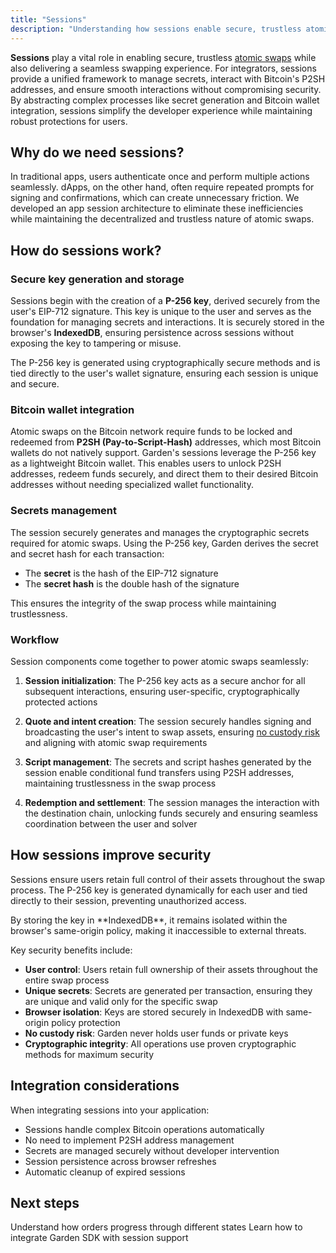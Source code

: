 ```yaml
---
title: "Sessions"
description: "Understanding how sessions enable secure, trustless atomic swaps while delivering seamless user experience"
---
```


**Sessions** play a vital role in enabling secure, trustless [atomic swaps](/home/fundamentals/core-concepts/atomic-swaps) while also delivering a seamless swapping experience. For integrators, sessions provide a unified framework to manage secrets, interact with Bitcoin's P2SH addresses, and ensure smooth interactions without compromising security. By abstracting complex processes like secret generation and Bitcoin wallet integration, sessions simplify the developer experience while maintaining robust protections for users.

## Why do we need sessions?

In traditional apps, users authenticate once and perform multiple actions seamlessly. dApps, on the other hand, often require repeated prompts for signing and confirmations, which can create unnecessary friction. We developed an app session architecture to eliminate these inefficiencies while maintaining the decentralized and trustless nature of atomic swaps.

## How do sessions work?

### Secure key generation and storage

Sessions begin with the creation of a **P-256 key**, derived securely from the user's EIP-712 signature. This key is unique to the user and serves as the foundation for managing secrets and interactions. It is securely stored in the browser's **IndexedDB**, ensuring persistence across sessions without exposing the key to tampering or misuse.

<Info>
The P-256 key is generated using cryptographically secure methods and is tied directly to the user's wallet signature, ensuring each session is unique and secure.
</Info>

### Bitcoin wallet integration

Atomic swaps on the Bitcoin network require funds to be locked and redeemed from **P2SH (Pay-to-Script-Hash)** addresses, which most Bitcoin wallets do not natively support. Garden's sessions leverage the P-256 key as a lightweight Bitcoin wallet. This enables users to unlock P2SH addresses, redeem funds securely, and direct them to their desired Bitcoin addresses without needing specialized wallet functionality.

### Secrets management

The session securely generates and manages the cryptographic secrets required for atomic swaps. Using the P-256 key, Garden derives the secret and secret hash for each transaction:

- The **secret** is the hash of the EIP-712 signature
- The **secret hash** is the double hash of the signature

This ensures the integrity of the swap process while maintaining trustlessness.

### Workflow

Session components come together to power atomic swaps seamlessly:

1. **Session initialization**: The P-256 key acts as a secure anchor for all subsequent interactions, ensuring user-specific, cryptographically protected actions

2. **Quote and intent creation**: The session securely handles signing and broadcasting the user's intent to swap assets, ensuring [no custody risk](/home/fundamentals/benefits/no-custody-risk) and aligning with atomic swap requirements

3. **Script management**: The secrets and script hashes generated by the session enable conditional fund transfers using P2SH addresses, maintaining trustlessness in the swap process

4. **Redemption and settlement**: The session manages the interaction with the destination chain, unlocking funds securely and ensuring seamless coordination between the user and solver

## How sessions improve security

Sessions ensure users retain full control of their assets throughout the swap process. The P-256 key is generated dynamically for each user and tied directly to their session, preventing unauthorized access.

<Note>
By storing the key in **IndexedDB**, it remains isolated within the browser's same-origin policy, making it inaccessible to external threats.
</Note>

Key security benefits include:

- **User control**: Users retain full ownership of their assets throughout the entire swap process
- **Unique secrets**: Secrets are generated per transaction, ensuring they are unique and valid only for the specific swap
- **Browser isolation**: Keys are stored securely in IndexedDB with same-origin policy protection
- **No custody risk**: Garden never holds user funds or private keys
- **Cryptographic integrity**: All operations use proven cryptographic methods for maximum security

## Integration considerations

When integrating sessions into your application:

- Sessions handle complex Bitcoin operations automatically
- No need to implement P2SH address management
- Secrets are managed securely without developer intervention
- Session persistence across browser refreshes
- Automatic cleanup of expired sessions

## Next steps

<CardGroup cols={2}>
  <Card title="Order lifecycle" href="/developers/core/order-lifecycle">
    Understand how orders progress through different states
  </Card>
  <Card title="SDK integration" href="/developers/sdk/sdk">
    Learn how to integrate Garden SDK with session support
  </Card>
</CardGroup>
